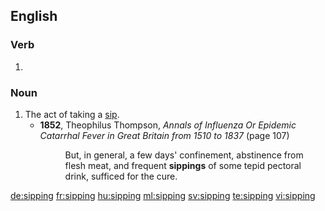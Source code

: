 ==English==

===Verb===
{{head|en}}

# {{present participle of|sip|lang=en}}

===Noun===
{{en-noun}}

# The act of taking a [[sip]].
#* '''1852''', Theophilus Thompson, ''Annals of Influenza Or Epidemic Catarrhal Fever in Great Britain from 1510 to 1837'' (page 107)
#*: But, in general, a few days' confinement, abstinence from flesh meat, and frequent '''sippings''' of some tepid pectoral drink, sufficed for the cure.

[[de:sipping]]
[[fr:sipping]]
[[hu:sipping]]
[[ml:sipping]]
[[sv:sipping]]
[[te:sipping]]
[[vi:sipping]]